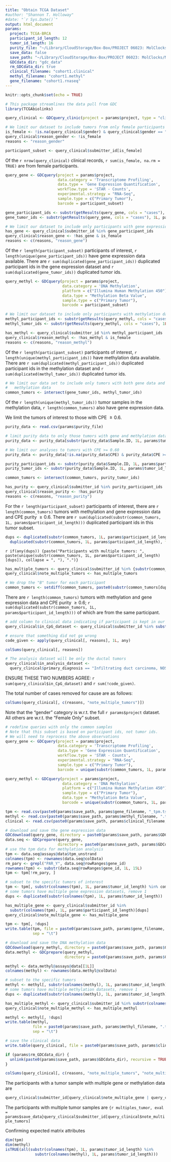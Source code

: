 ```yaml
---
title: "Obtain TCGA Dataset"
#author: "Shannon T. Holloway"
#date: "`r Sys.Date()`"
output: html_document
params:
  project: TCGA-BRCA
  participant_id_length: 12
  tumor_id_length: 16
  purity_file: "~/Library/CloudStorage/Box-Box/PROJECT 06023: MolClocks/MolClock_Paper_1/1. Analytic Datasets/TCGA/ncomms9971-s2.csv"
  save_data: false
  save_path: "~/Library/CloudStorage/Box-Box/PROJECT 06023: MolClocks/MolClock_Paper_1/1. Analytic Datasets/TCGA/"
  GDCdata_dir: "gdc_data"
  rm_GDCdata_dir: true
  clinical_filename: "cohort1.clinical"
  methyl_filename: "cohort1.methyl"
  gene_filename: "cohort1.rnaseq"
---
```


```r
knitr::opts_chunk$set(echo = TRUE)

# This package streamlines the data pull from GDC
library(TCGAbiolinks)
```

```r
query_clinical <- GDCquery_clinic(project = params$project, type = "clinical")

# We limit our dataset to include tumors from only female participants
is_female <- !is.na(query_clinical$gender) & query_clinical$gender == "female"
query_clinical$reason_gender <- !is_female
reasons <- "reason_gender"

participant_subset <- query_clinical$submitter_id[is_female]
```
Of the `r nrow(query_clinical)` clinical records, 
`r sum(is_female, na.rm = TRUE)` are from female participants.

```r
query_gene <- GDCquery(project = params$project, 
                       data.category = 'Transcriptome Profiling', 
                       data.type = 'Gene Expression Quantification', 
                       workflow.type = 'STAR - Counts',
                       experimental.strategy = "RNA-Seq",
                       sample.type = c("Primary Tumor"),
                       barcode = participant_subset)

gene_participant_ids <- substr(getResults(query_gene, cols = "cases"), 1L, params$participant_id_length)
gene_tumor_ids <- substr(getResults(query_gene, cols = "cases"), 1L, params$tumor_id_length)

# We limit our dataset to include only participants with gene expression data
has_gene <- query_clinical$submitter_id %in% gene_participant_ids
query_clinical$reason_gene <- !has_gene & is_female
reasons <- c(reasons, "reason_gene")
```
Of the `r length(participant_subset)` participants of interest, `r length(unique(gene_participant_ids))` have gene expression data available. There are `r sum(duplicated(gene_participant_ids))` duplicated participant ids in the gene expression dataset and `r sum(duplicated(gene_tumor_ids))` duplicated tumor ids.

```r
query_methyl <- GDCquery(project = params$project, 
                         data.category = 'DNA Methylation', 
                         platform = c("Illumina Human Methylation 450"),
                         data.type = "Methylation Beta Value",
                         sample.type = c("Primary Tumor"),
                         barcode = participant_subset)

# We limit our dataset to include only participants with methylation data
methyl_participant_ids <- substr(getResults(query_methyl, cols = "cases"), 1L, params$participant_id_length)
methyl_tumor_ids <- substr(getResults(query_methyl, cols = "cases"), 1L, params$tumor_id_length)

has_methyl <- query_clinical$submitter_id %in% methyl_participant_ids
query_clinical$reason_methyl <- !has_methyl & is_female
reasons <- c(reasons, "reason_methyl")
```
Of the `r length(participant_subset)` participants of interest, `r length(unique(methyl_participant_ids))` have methylation data available. There are `r sum(duplicated(methyl_participant_ids))` duplicated participant ids in the methylation dataset and `r sum(duplicated(methyl_tumor_ids))` duplicated tumor ids.


```r
# We limit our data set to include only tumors with both gene data and 
#   methylation data
common_tumors <- intersect(gene_tumor_ids, methyl_tumor_ids)
```
Of the `r length(unique(methyl_tumor_ids))` tumor samples in the methylation data, `r length(common_tumors)` also have gene expression data.

We limit the tumors of interest to those with CPE $\ge 0.6$.

```r
purity_data <- read.csv(params$purity_file)

# limit purity data to only those tumors with gene and methylation data
purity_data <- purity_data[substr(purity_data$Sample.ID, 1L, params$tumor_id_length) %in% common_tumors, ]

# We limit our analyses to tumors with CPE >= 0.60
purity_data <- purity_data[!is.na(purity_data$CPE) & purity_data$CPE >= 0.60, ]

purity_participant_ids <- substr(purity_data$Sample.ID, 1L, params$participant_id_length)
purity_tumor_ids <- substr(purity_data$Sample.ID, 1L, params$tumor_id_length)

common_tumors <- intersect(common_tumors, purity_tumor_ids)

has_purity <- query_clinical$submitter_id %in% purity_participant_ids
query_clinical$reason_purity <- !has_purity
reasons <- c(reasons, "reason_purity")
```
For the `r length(participant_subset)` participants of interest, there are `r length(common_tumors)` tumors with methylation and gene expression data and CPE purity $\ge 0.6$. There are `r sum(duplicated(substr(common_tumors, 1L, params$participant_id_length)))` duplicated participant ids in this tumor subset.

```r
dups <- duplicated(substr(common_tumors, 1L, params$participant_id_length)) | 
  duplicated(substr(common_tumors, 1L, params$participant_id_length), fromLast = TRUE)
```
`r if(any(dups)) {paste("Participants with multiple tumors: ", paste(unique(substr(common_tumors, 1L, params$participant_id_length)[dups]), collapse = ", "), ".")}`
```r
has_multiple_tumors <- query_clinical$submitter_id %in% {substr(common_tumors, 1L, params$participant_id_length)[dups]}
query_clinical$note_multiple_tumors <- has_multiple_tumors

# We drop the "B" tumor for each participant
common_tumors <- setdiff(common_tumors, paste0(substr(common_tumors[dups], 1L, params$participant_id_length), "-01B"))
```
There are `r length(common_tumors)` tumors with methylation and gene expression data and CPE purity $\ge 0.6$; `r sum(duplicated(substr(common_tumors, 1L, params$participant_id_length)))` of which are from the same participant.

```r
# add column to clinical data indicating if participant is kept in our dataset
query_clinical$in_CpG_dataset <- query_clinical$submitter_id %in% substr(common_tumors, 1L, params$participant_id_length)

# ensure that something did not go wrong
code_given <- apply(query_clinical[, reasons], 1L, any)

colSums(query_clinical[, reasons])

# The analysis dataset will be only the ductal tumors
query_clinical$in_analysis_dataset <- 
  query_clinical$primary_diagnosis == "Infiltrating duct carcinoma, NOS"
```

ENSURE THESE TWO NUMBERS AGREE: `r sum(query_clinical$in_CpG_dataset)` and `r sum(!code_given)`.

The total number of cases removed for cause are as follows:
```r
colSums(query_clinical[, c(reasons, "note_multiple_tumors")])
```
Note that the "gender" category is w.r.t. the full `r params$project` dataset. All others are
w.r.t. the "Female Only" subset.

```r
# redefine queries with only the common samples
# Note that this subset is based on participant ids, not tumor ids.
# We will need to reprocess the above observations
query_gene <- GDCquery(project = params$project, 
                       data.category = 'Transcriptome Profiling', 
                       data.type = 'Gene Expression Quantification', 
                       workflow.type = 'STAR - Counts',
                       experimental.strategy = "RNA-Seq",
                       sample.type = c("Primary Tumor"),
                       barcode = unique(substr(common_tumors, 1L, params$participant_id_length)))

query_methyl <- GDCquery(project = params$project, 
                         data.category = 'DNA Methylation', 
                         platform = c("Illumina Human Methylation 450"),
                         sample.type = c("Primary Tumor"),
                         data.type = "Methylation Beta Value",
                         barcode = unique(substr(common_tumors, 1L, params$participant_id_length)))
```

```r
tpm <- read.csv(paste0(params$save_path, params$gene_filename, "_tpm.tsv"), sep = "\t")
methyl <- read.csv(paste0(params$save_path, params$methyl_filename, ".tsv"), sep = "\t")
clinical <- read.csv(paste0(params$save_path, params$clinical_filename, ".tsv"), sep = "\t")
```


```r
# download and save the gene expression data
GDCdownload(query_gene, directory = paste0(params$save_path, params$GDCdata_dir))
data.seq <- GDCprepare(query_gene, 
                       directory = paste0(params$save_path, params$GDCdata_dir))
# use the tpm data for methylation analysis
tpm <- data.seq@assays@data$tpm_unstrand
colnames(tpm) <- rownames(data.seq@colData)
rm_pary <- grepl("PAR_Y", data.seq@rowRanges$gene_id)
rownames(tpm) <- substr(data.seq@rowRanges$gene_id, 1L, 15L)
tpm <- tpm[!rm_pary, ]

# subset to the specific tumors of interest
tpm <- tpm[, substr(colnames(tpm), 1L, params$tumor_id_length) %in% common_tumors]
# some tumors have multiple gene expression datasets, remove 1
dups <- duplicated(substr(colnames(tpm), 1L, params$tumor_id_length))

has_multiple_gene <- query_clinical$submitter_id %in% 
  substr(colnames(tpm), 1L, params$participant_id_length)[dups]
query_clinical$note_multiple_gene <- has_multiple_gene

tpm <- tpm[, !dups]
write.table(tpm, file = paste0(params$save_path, params$gene_filename, "_tpm.tsv"), 
            sep = "\t")

# download and save the DNA methylation data
GDCdownload(query_methyl, directory = paste0(params$save_path, params$GDCdata_dir))
data.methyl <- GDCprepare(query_methyl, 
                          directory = paste0(params$save_path, params$GDCdata_dir))

methyl <- data.methyl@assays@data[[1L]]
colnames(methyl) <- rownames(data.methyl@colData)

# subset to the specific tumors
methyl <- methyl[, substr(colnames(methyl), 1L, params$tumor_id_length) %in% common_tumors]
# some tumors have multiple methylation datasets, remove 1
dups <- duplicated(substr(colnames(methyl), 1L, params$tumor_id_length))

has_multiple_methyl <- query_clinical$submitter_id %in% substr(colnames(methyl), 1L, params$participant_id_length)[dups]
query_clinical$note_multiple_methyl <- has_multiple_methyl

methyl <- methyl[, !dups]
write.table(methyl, 
            file = paste0(params$save_path, params$methyl_filename, ".tsv"), 
            sep = "\t")

# save the clinical data
write.table(query_clinical, file = paste0(params$save_path, params$clinical_filename, ".tsv"), sep = "\t")

if (params$rm_GDCdata_dir) {
  unlink(paste0(params$save_path, params$GDCdata_dir), recursive = TRUE)
}
```

```r
colSums(query_clinical[, c(reasons, "note_multiple_tumors", "note_multiple_gene", "note_multiple_methyl")])
```

The participants with a tumor sample with multiple gene or methylation data are
```r
query_clinical$submitter_id[query_clinical$note_multiple_gene | query_clinical$note_multiple_methyl]
```

The participants with multiple tumor samples are
```{r multiples_tumor, eval = params$save_data}query_clinical$submitter_id[query_clinical$note_multiple_tumors]
```

Confirming expected matrix attributes
```r
dim(tpm)
dim(methyl)
isTRUE(all(substr(colnames(tpm), 1L, params$tumor_id_length) %in% 
             substr(colnames(methyl), 1L, params$tumor_id_length)))
```